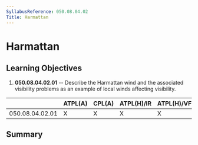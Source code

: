 ```yaml
---
SyllabusReference: 050.08.04.02
Title: Harmattan
---
```


# Harmattan

## Learning Objectives

1.  **050.08.04.02.01** -- Describe the Harmattan wind and the associated
    visibility problems as an example of local winds affecting visibility.

|                 | ATPL(A) | CPL(A) | ATPL(H)/IR | ATPL(H)/VFR | CPL(H) | IR  | CBIR(A) |
| --------------- | ------- | ------ | ---------- | ----------- | ------ | --- | ------- |
| 050.08.04.02.01 | X       | X      | X          | X           | X      |     |         |

## Summary
